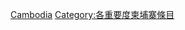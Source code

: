{{Emptycat}}
{{Articles by Importance|topic=柬埔寨|project=柬埔寨|format=toc}}

[[Category:不適用重要度東南亞条目|Cambodia]]
[[Category:各重要度柬埔寨條目‎|Category:各重要度柬埔寨條目‎]]